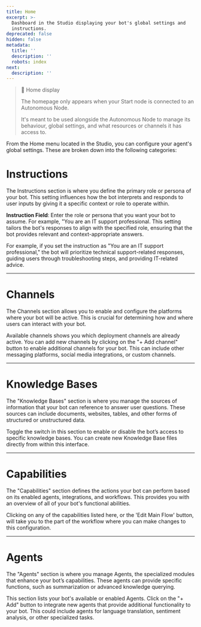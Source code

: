 ```yaml
---
title: Home
excerpt: >-
  Dashboard in the Studio displaying your bot's global settings and
  instructions.
deprecated: false
hidden: false
metadata:
  title: ''
  description: ''
  robots: index
next:
  description: ''
---
```

> 📘 Home display
>
> The homepage only appears when your Start node is connected to an Autonomous Node.
>
> It's meant to be used alongside the Autonomous Node to manage its behaviour, global settings, and what resources or channels it has access to.

From the Home menu located in the Studio, you can configure your agent's global settings. These are broken down into the following categories:

# Instructions

The Instructions section is where you define the primary role or persona of your bot. This setting influences how the bot interprets and responds to user inputs by giving it a specific context or role to operate within.

**Instruction Field**: Enter the role or persona that you want your bot to assume. For example, "You are an IT support professional. This setting tailors the bot's responses to align with the specified role, ensuring that the bot provides relevant and context-appropriate answers.

For example, if you set the instruction as "You are an IT support professional," the bot will prioritize technical support-related responses, guiding users through troubleshooting steps, and providing IT-related advice.

***

# Channels

The Channels section allows you to enable and configure the platforms where your bot will be active. This is crucial for determining how and where users can interact with your bot.

Available channels shows you which deployment channels are already active. You can add new channels by clicking on the "+ Add channel" button to enable additional channels for your bot. This can include other messaging platforms, social media integrations, or custom channels.

***

# Knowledge Bases

The "Knowledge Bases" section is where you manage the sources of information that your bot can reference to answer user questions. These sources can include documents, websites, tables, and other forms of structured or unstructured data.

Toggle the switch in this section to enable or disable the bot’s access to specific knowledge bases. You can create new Knowledge Base files directly from within this interface.

***

# Capabilities

The "Capabilities" section defines the actions your bot can perform based on its enabled agents, integrations, and workflows. This provides you with an overview of all of your bot's functional abilities.

Clicking on any of the capabilities listed here, or the 'Edit Main Flow' button, will take you to the part of the workflow where you can make changes to this configuration.

***

# Agents

The "Agents" section is where you manage Agents, the specialized modules that enhance your bot’s capabilities. These agents can provide specific functions, such as summarization or advanced knowledge querying.

This section lists your bot's available or enabled Agents. Click on the "+ Add" button to integrate new agents that provide additional functionality to your bot. This could include agents for language translation, sentiment analysis, or other specialized tasks.
